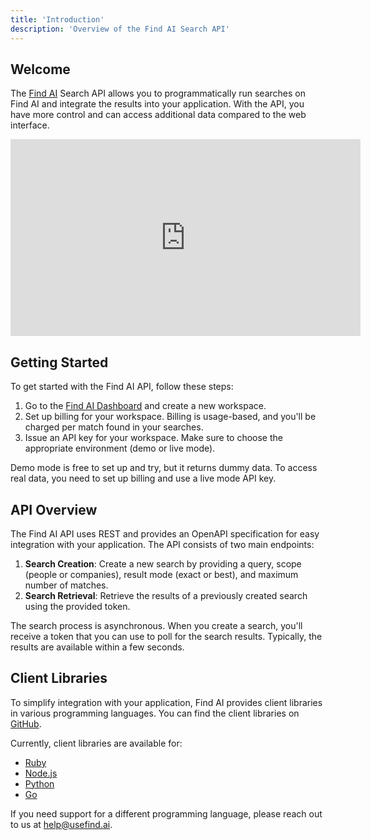```yaml
---
title: 'Introduction'
description: 'Overview of the Find AI Search API'
---
```


## Welcome

The [Find AI](/) Search API allows you to programmatically run searches on Find AI and integrate the results into your application. With the API, you have more control and can access additional data compared to the web interface.

<iframe
  width="560"
  height="315"
  src="https://www.youtube.com/embed/Z6sEHoD8QQk?si=_TJzNBZnU5kK6WCE"
  title="YouTube video player"
  frameborder="0"
  allow="accelerometer; autoplay; clipboard-write; encrypted-media; gyroscope; picture-in-picture"
  allowfullscreen
></iframe>


## Getting Started

To get started with the Find AI API, follow these steps:

1. Go to the [Find AI Dashboard](https://usefind.ai/dashboard) and create a new workspace.
2. Set up billing for your workspace. Billing is usage-based, and you'll be charged per match found in your searches.
3. Issue an API key for your workspace. Make sure to choose the appropriate environment (demo or live mode).

<Note>
  Demo mode is free to set up and try, but it returns dummy data. To access real data, you need to set up billing and use a live mode API key.
</Note>

## API Overview

The Find AI API uses REST and provides an OpenAPI specification for easy integration with your application. The API consists of two main endpoints:

1. **Search Creation**: Create a new search by providing a query, scope (people or companies), result mode (exact or best), and maximum number of matches.
2. **Search Retrieval**: Retrieve the results of a previously created search using the provided token.

The search process is asynchronous. When you create a search, you'll receive a token that you can use to poll for the search results. Typically, the results are available within a few seconds.

## Client Libraries

To simplify integration with your application, Find AI provides client libraries in various programming languages. You can find the client libraries on [GitHub](https://github.com/find-ai).

Currently, client libraries are available for:

- [Ruby](https://github.com/find-ai/find-ai-ruby)
- [Node.js](https://github.com/find-ai/find-ai-node)
- [Python](https://github.com/find-ai/find-ai-python)
- [Go](https://github.com/find-ai/find-ai-go)

If you need support for a different programming language, please reach out to us at [help@usefind.ai](mailto:help@usefind.ai).

